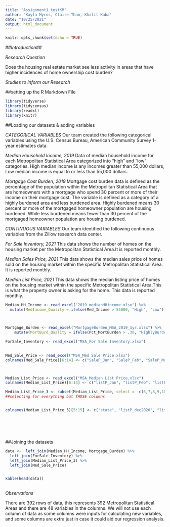 ```yaml
---
title: "Assignment1_testKM"
author: "Kayla Myros, Claire Tham, Khalil Kaba"
date: "10/25/2021"
output: html_document
---
```


```r
knitr::opts_chunk$set(echo = TRUE)
```

##*Introduction*##

*Research Question*

Does the housing real estate market see less activity in areas that have higher incidences of home ownership cost burden?  


*Studies to Inform our Research*





##setting up the R Markdown File

```r
library(tidyverse)
library(tidycensus)
library(readxl)
library(knitr)
```


##Loading our datasets & adding variables


*CATEGORICAL VARIABLES*
Our team created the following categorical variables using the U.S. Census Bureau, American Community Survey 1-year estimates data. 


*Median Household Income, 2019* Data of median household income for each Metropolitan Statistical Area categorized into "high" and "low" categories. High median income is any incomes greater than 55,000 dollars, Low median income is equal to or less than 55,000 dollars. 



*Mortgage Cost Burden, 2019* Mortgage cost burden data is defined as the percentage of the population within the Metropolitan Statistical Area that are homeowners with a mortgage who spend 30 percent or more of their income on their mortgage cost. The variable is defined as a category of a highly burdened area and less burdened area.
Highly burdened means 30 percent or more of the mortgaged homeowner population are housing burdened. While less burdened means fewer than 30 percent of the mortgaged homeowner population are housing burdened. 



*CONTINUOUS VARIABLES*
Our team identified the following continuous variables from the Zillow research data center. 

*For Sale Inventory, 2021* This data shows the number of homes on the housing market per the Metropolitan Statistical Area.It is reported monthly. 

*Median Sales Price, 2021* This data shows the median sales price of homes sold on the housing market within the specific Metropolitan Statistical Area. It is reported monthly. 

*Median List Price, 2021* This data shows the median listing price of homes on the housing market within the specific Metropolitan Statistical Area.This is what the property owner is asking for the home. This data is reported monthly. 



```r

Median_HH_Income <- read_excel("2019_medianHHincome.xlsx") %>%
  mutate(MedIncome_Quality = ifelse(Med_Income > 55000, "High", "Low"))
    


Mortgage_Burden <- read_excel("MortgageBurden_MSA_2019_1yr.xlsx") %>%
    mutate(MortBurd_Quality = ifelse(Pct_MortBurden > .30, "HighlyBurdened", "LessBurdened"))

ForSale_Inventory <- read_excel("MSA_For Sale Inventory.xlsx")
  

Med_Sale_Price <- read_excel("MSA_Med Sale Price.xlsx")
colnames(Med_Sale_Price)[6:14] <- c("SaleP_Jan", "SaleP_Feb", "SaleP_Mar", "SaleP_Apr", "SaleP_May", "SaleP_Jun", "SaleP_Jul", "SaleP_Aug", "SaleP_Sep")



Median_List_Price <- read_excel("MSA_Median List Price.xlsx")
colnames(Median_List_Price)[6:14] <- c("listP_Jan", "listP_Feb", "listP_Mar", "listP_Apr", "listP_May", "listP_Jun", "listP_Jul", "listP_Aug", "listP_Sep")

Median_List_Price_3 <- subset(Median_List_Price, select = -c(6,7,8,9,10,11,12,13,14,15,16,17,18,19,20,21,22,23,24,25,26,27,28,29,30,31,32,33,34,35,36,37,38,39,40))
##selecting for everything but THOSE columns


colnames(Median_List_Price_3)[5:15] <- c("state", "listP_dec2020", "listP_Jan", "listP_Feb", "listP_Mar", "listP_Apr", "listP_May", "listP_Jun", "listP_Jul", "listP_Aug", "listP_Sep")







```


##Joining the datasets 

```r

data <-  left_join(Median_HH_Income, Mortgage_Burden) %>%
  left_join(ForSale_Inventory) %>%
  left_join(Median_List_Price_3) %>%
  left_join(Med_Sale_Price)


kable(head(data))
  


```



*Observations*

There are 392 rows of data, this represents 392 Metropolitan Statistical Areas and there are 48 variables in the columns. We will not use each column of data as some columns were inputs for calculating new variables, and some columns are extra just in case it could aid our regression analysis. 





